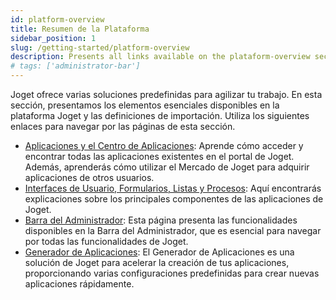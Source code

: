 ```yaml
---
id: platform-overview
title: Resumen de la Plataforma
sidebar_position: 1
slug: /getting-started/platform-overview
description: Presents all links available on the plataform-overview section
# tags: ['administrator-bar']
---
```


Joget ofrece varias soluciones predefinidas para agilizar tu trabajo. En esta sección, presentamos los elementos esenciales disponibles en la plataforma Joget y las definiciones de importación. Utiliza los siguientes enlaces para navegar por las páginas de esta sección.

- [Aplicaciones y el Centro de Aplicaciones](./app-center): Aprende cómo acceder y encontrar todas las aplicaciones existentes en el portal de Joget. Además, aprenderás cómo utilizar el Mercado de Joget para adquirir aplicaciones de otros usuarios.
- [Interfaces de Usuario, Formularios, Listas y Procesos](./uis-forms-lists-process): Aquí encontrarás explicaciones sobre los principales componentes de las aplicaciones de Joget.
- [Barra del Administrador](./administrator-bar): Esta página presenta las funcionalidades disponibles en la Barra del Administrador, que es esencial para navegar por todas las funcionalidades de Joget.
- [Generador de Aplicaciones](./app-generator): El Generador de Aplicaciones es una solución de Joget para acelerar la creación de tus aplicaciones, proporcionando varias configuraciones predefinidas para crear nuevas aplicaciones rápidamente.